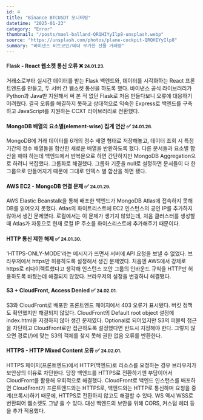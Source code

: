 ```yaml
---
id: 4
title: "Binance BTCUSDT 모니터링"
datetime: "2025-01-23"
category: "Error"
thumbnail: "/posts/mael-balland-QRQHIYyIlp8-unsplash.webp"
source: "https://unsplash.com/photos/plane-cockpit-QRQHIYyIlp8"
summary: "바이낸스 비트코인/테더 무기한 선물 거래량"
---
```


#### Flask - React 웹소켓 통신 오류 ❌ <small className="text-gray-500">24.01.23.</small>
거래소로부터 실시간 데이터를 받는 Flask 백엔드와, 데이터를 시각화하는 React 프론트엔드를 만들고, 두 서버 간 웹소켓 통신을 하도록 했다. 바이낸스 공식 라이브러리가 Python과 Java만 지원해서 써 본 적 없던 Flask로 처음 만들다보니 오류에 대응하기 어려웠다. 결국 오류를 해결하지 못하고 상대적으로 익숙한 Express로 백엔드를 구축하고 JavaScript를 지원하는 CCXT 라이브러리로 전환했다.
<br/>

#### MongoDB 배열의 요소별(element-wise) 집계 연산 ✅ <small className="text-gray-500">24.01.26.</small>
MongoDB에 거래 데이터를 6개의 정수 배열 형태로 저장해놓고, 데이터 조회 시 특정 기간의 정수 배열들을 합산한 새로운 배열을 반환하도록 했다. 다른 문서들과 요소별 합산을 해야 하는데 백엔드에서 반복문으로 하면 간단하지만 MongoDB Aggregation으로 하려니 복잡했다. 그룹화로 해결했다. 그룹화 기준을 null로 설정하면 문서들이 다 한 그룹으로 만들어지기 때문에 그대로 인덱스 별 합산을 하면 됐다.
<br/>

#### AWS EC2 - MongoDB 연결 문제 ✅ <small className="text-gray-500">24.01.29.</small>
AWS Elastic Beanstalk을 통해 배포한 백엔드가 MongoDB Atlas에 접속하지 못해 DB를 읽어오지 못했다. Atlas의 화이트리스트에 EC2 인스턴스의 공인 IP를 추가하지 않아서 생긴 문제였다. 로컬에서는 이 문제가 생기지 않았는데, 처음 클러스터를 생성할 때 Atlas가 자동으로 현재 로컬 IP 주소를 화이스리스트에 추가해주기 때문이다.
<br/>

#### HTTP 통신 제한 해제 ✅ <small className="text-gray-500">24.01.30.</small>
'HTTPS-ONLY-MODE'라는 메시지가 뜨면서 서버에 API 요청을 보낼 수 없었다. 브라우저에서 https만 허용하도록 설정해서 생긴 문제였다. 처음엔 AWS에서 강제로 https로 리다이렉트했다고 생각해 인스턴스 보안 그룹의 인바운드 규칙을 HTTP만 허용하도록 바꿨는데 해결되지 않았다. 브라우저의 설정을 변경하니 해결됐다.
<br/>

#### S3 + CloudFront, Access Denied ✅ <small className="text-gray-500">24.02.01.</small>
S3와 CloudFront로 배포한 프론트엔드 페이지에서 403 오류가 표시됐다. 버킷 정책도 확인했지만 해결되지 않았다. CloudFront의 Default root object 설정에 index.html을 지정하지 않아 생긴 문제였다. Optional로 되어있지만 S3의 퍼블릭 접근을 차단하고 CloudFront로만 접근하도록 설정했다면 반드시 지정해야 한다. 그렇지 않으면 경로(/)에 맞는 S3의 객체를 찾지 못해 권한 없음 오류를 반환한다.
<br/>

#### HTTPS - HTTP Mixed Content 오류 ✅ <small className="text-gray-500">24.02.01.</small>
HTTPS 페이지(프론트엔드)에서 HTTP(백엔드)로 리소스를 요청하는 경우 브라우저가 보안상의 이유로 차단한다. 당장 백엔드를 HTTPS로 전환하기엔 부담이어서 CloudFront를 활용해 우회적으로 해결했다. CloudFront로 백엔드 인스턴스를 배포하면 CloudFront가 프론트엔드와는 HTTPS로, 백엔드와는 HTTP로 통신하며 요청을 중계(프록시)하기 때문에, HTTPS로 전환하지 않고도 해결할 수 있다. WS 역시 WSS로 변환되어 웹소켓도 그냥 쓸 수 있다. 대신 백엔드의 보안을 위해 CORS, 커스텀 헤더 등을 추가 적용했다.
<br/>
